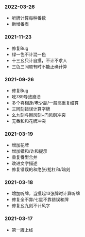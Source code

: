 ### 2022-03-26

- 听牌计算每种番数
- 新增番表

### 2021-11-23

- 修复Bug
- 绿一色不计混一色
- 十三幺只计自摸，不计不求人
- 三色三同顺有时不能正确计算

### 2021-09-26

- 修复Bug
- 吃789导致崩溃
- 多个喜相逢/老少副/一般高重复结算
- 三同刻错误计算字牌
- 幺九刻与圈风刻+门风刻冲突
- 无番和和花牌冲突

### 2021-03-19

- 增加花牌
- 增加错和/诈和提示
- 重复番型合并
- 改进文字描述
- 修复错误的和绝张/抢杠和/暗刻

### 2021-03-18

- 增加听牌，当摸起13张牌时计算听牌
- 修复全不靠/七星不靠错误和牌
- 修复幺九刻不计风字

### 2021-03-17

- 第一版上线